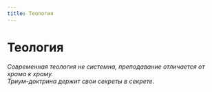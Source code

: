 ```yaml
---
title: Теология
---
```


# Теология 
*Современная теология не системна, преподавание отличается от храма к храму.*   
*Триум-доктрина держит свои секреты в секрете.*